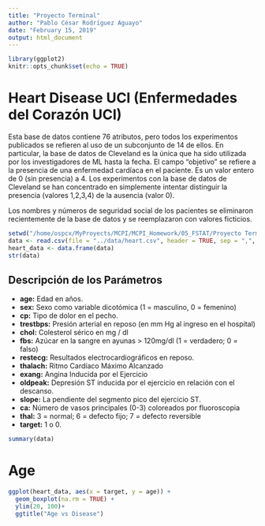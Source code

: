 ```yaml
---
title: "Proyecto Terminal"
author: "Pablo César Rodríguez Aguayo"
date: "February 15, 2019"
output: html_document
---
```


```r
library(ggplot2)
knitr::opts_chunk$set(echo = TRUE)
```
# Heart Disease UCI (Enfermedades del Corazón UCI)
Esta base de datos contiene 76 atributos, pero todos los experimentos publicados se refieren al uso de un subconjunto de 14 de ellos. En particular, la base de datos de Cleveland es la única que ha sido utilizada por los investigadores de ML hasta la fecha. El campo "objetivo" se refiere a la presencia de una enfermedad cardíaca en el paciente. Es un valor entero de 0 (sin presencia) a 4. Los experimentos con la base de datos de Cleveland se han concentrado en simplemente intentar distinguir la presencia (valores 1,2,3,4) de la ausencia (valor 0).

Los nombres y números de seguridad social de los pacientes se eliminaron recientemente de la base de datos y se reemplazaron con valores ficticios.

```r
setwd("/home/ospcx/MyProyects/MCPI/MCPI_Homework/05_FSTAT/Proyecto Terminal/src/")
data <- read.csv(file = "../data/heart.csv", header = TRUE, sep = ",", stringsAsFactors=FALSE)
heart_data <- data.frame(data)
str(data)
```

## Descripción de los Parámetros

- **age:** Edad en años.
- **sex:** Sexo como variable dicotómica (1 = masculino, 0 = femenino)
- **cp:** Tipo de dolor en el pecho.
- **trestbps:** Presión arterial en reposo (en mm Hg al ingreso en el hospital)
- **chol:** Colesterol sérico en mg / dl
- **fbs:** Azúcar en la sangre en ayunas > 120mg/dl (1 = verdadero; 0 = falso)
- **restecg:** Resultados electrocardiográficos en reposo. 
- **thalach:** Ritmo Cardíaco Máximo Alcanzado
- **exang:**  Angina Inducida por el Ejercicio
- **oldpeak:** Depresión ST inducida por el ejercicio en relación con el descanso.
- **slope:** La pendiente del segmento pico del ejercicio ST.
- **ca:** Número de vasos principales (0-3) coloreados por fluoroscopia
- **thal:** 3 = normal; 6 = defecto fijo; 7 = defecto reversible
- **target:** 1 o 0.

```r
summary(data)
```
# Age
```r
ggplot(heart_data, aes(x = target, y = age)) +
  geom_boxplot(na.rm = TRUE) +
  ylim(20, 100)+
  ggtitle("Age vs Disease")
```



